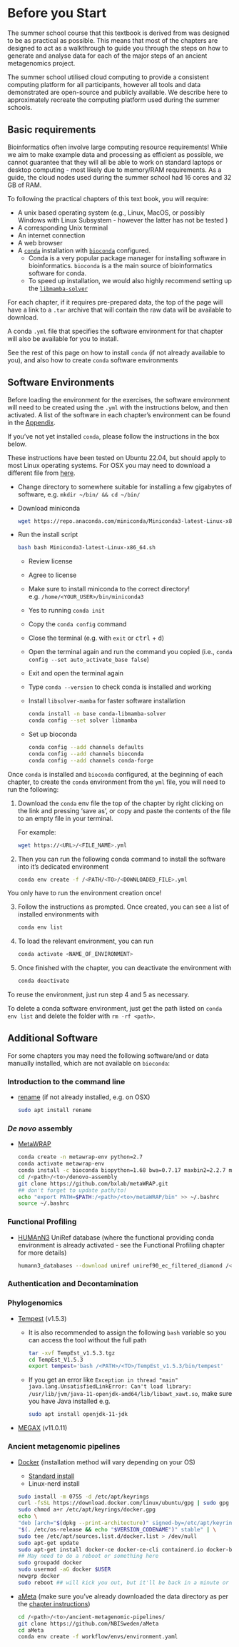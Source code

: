 # Before you Start {.unnumbered}

The summer school course that this textbook is derived from was designed to be as practical as possible. This means that most of the chapters are designed to act as a walkthrough to guide you through the steps on how to generate and analyse data for each of the major steps of an ancient metagenomics project.

The summer school utilised cloud computing to provide a consistent computing platform for all participants, however all tools and data demonstrated are open-source and publicly available. We describe here to approximately recreate the computing platform used during the summer schools.

## Basic requirements

::: {.callout-warning}
Bioinformatics often involve large computing resource requirements! While we aim to make example data and processing as efficient as possible, we cannot guarantee that they will all be able to work on standard laptops or desktop computing - most likely due to memory/RAM requirements. As a guide, the cloud nodes used during the summer school had 16 cores and 32 GB of RAM.
:::

To following the practical chapters of this text book, you will require:

- A unix based operating system (e.g., Linux, MacOS, or possibly Windows with Linux Subsystem - however the latter has not be tested ) 
- A corresponding Unix terminal
- An internet connection
- A web browser 
- A [`conda`](https://docs.conda.io/en/latest/miniconda.html) installation with [`bioconda`](https://bioconda.github.io/#usage) configured.
    - Conda is a very popular package manager for installing software in bioinformatics. `bioconda` is a the main source of bioinformatics software for conda.
    - To speed up installation, we would also highly recommend setting up the [`libmamba-solver`](https://www.anaconda.com/blog/a-faster-conda-for-a-growing-community)

For each chapter, if it requires pre-prepared data, the top of the page will have a link to a `.tar` archive that will contain the raw data will be available to download.

A conda `.yml` file that specifies the software environment for that chapter will also be available for you to install. 

See the rest of this page on how to install `conda` (if not already available to you), and also how to create `conda` software environments

## Software Environments

Before loading the environment for the exercises, the software environment will need to be created using the `.yml` with the instructions below, and then activated. A list of the software in each chapter's environment can be found in the [Appendix](appendix.html#conda-environments).

If you've not yet installed `conda`, please follow the instructions in the box below.

::: {.callout-note title="Quick guide to installing conda and libmamba-solver" collapse=true}
These instructions have been tested on Ubuntu 22.04, but should apply to most Linux operating systems. For OSX you may need to download a different file from [here](https://www.google.com/search?channel=fs&client=ubuntu-sn&q=miniconda).

- Change directory to somewhere suitable for installing a few gigabytes of software, e.g. `mkdir ~/bin/ && cd ~/bin/`
- Download miniconda

    ```bash
    wget https://repo.anaconda.com/miniconda/Miniconda3-latest-Linux-x86_64.sh
    ```

- Run the install script

    ```bash
    bash bash Miniconda3-latest-Linux-x86_64.sh
    ```

    - Review license
    - Agree to license
    - Make sure to install miniconda to the correct directory! e.g. `/home/<YOUR_USER>/bin/miniconda3`
    - Yes to running `conda init`
    - Copy the `conda config` command
    - Close the terminal (e.g. with `exit` or <kbd>ctrl</kbd> + <kbd>d</kbd>)
    - Open the terminal again and run the command you copied (i.e., `conda config --set auto_activate_base false`)
    - Exit and open the terminal again
    - Type `conda --version` to check conda is installed and working
    - Install `libsolver-mamba` for faster software installation

        ```bash
        conda install -n base conda-libmamba-solver
        conda config --set solver libmamba
        ```

    - Set up bioconda

        ```bash
        conda config --add channels defaults
        conda config --add channels bioconda
        conda config --add channels conda-forge
        ```
:::

Once `conda` is installed and `bioconda` configured, at the beginning of each chapter, to create the `conda` environment from the `yml` file, you will need to run the following:

1. Download the `conda` env file the top of the chapter by right clicking on the link and pressing 'save as', or copy and paste the contents of the file to an empty file in your terminal.

    For example:

    ```bash
    wget https://<URL>/<FILE_NAME>.yml
    ```

2. Then you can run the following conda command to install the software into it's dedicated environment 

    ```bash
    conda env create -f /<PATH/<TO>/<DOWNLOADED_FILE>.yml
    ```

::: {.callout-note}
You only have to run the environment creation once!
:::

3. Follow the instructions as prompted. Once created, you can see a list of installed environments with

    ```bash
    conda env list
    ```

4. To load the relevant environment, you can run

    ```bash
    conda activate <NAME_OF_ENVIRONMENT>
    ```

3. Once finished with the chapter, you can deactivate the environment with 

    ```bash
    conda deactivate
    ```

To reuse the environment, just run step 4 and 5 as necessary.

::: {.callout-tip}
To delete a conda software environment, just get the path listed on `conda env list` and delete the folder with `rm -rf <path>`.
:::

## Additional Software {.unnumbered}

For some chapters you may need the following software/and or data manually installed, which are not available on `bioconda`:

### Introduction to the command line

- [rename](https://www.gnu.org/software/libc/manual/html_node/Renaming-Files.html) (if not already installed, e.g. on OSX)

    ```bash
    sudo apt install rename
    ```

### _De novo_ assembly

- [MetaWRAP](https://github.com/bxlab/metaWRAP)

    ```bash
    conda create -n metawrap-env python=2.7
    conda activate metawrap-env
    conda install -c bioconda biopython=1.68 bwa=0.7.17 maxbin2=2.2.7 metabat2 samtools=1.9 checkm-genome=1.0.12
    cd /<path>/<to>/denovo-assembly
    git clone https://github.com/bxlab/metaWRAP.git
    ## don't forget to update path/to!
    echo "export PATH=$PATH:/<path>/<to>/metaWRAP/bin" >> ~/.bashrc
    source ~/.bashrc
    ```

### Functional Profiling

- [HUMAnN3](https://github.com/biobakery/humann) UniRef database (where the functional providing conda environment is already activated - see the Functional Profiling chapter for more details)

    ```bash
    humann3_databases --download uniref uniref90_ec_filtered_diamond /<path>/<to>/functional-profiling/humann3_db
    ```

### Authentication and Decontamination <!-- TODO: update to use path method like e.g. metaWrap/tempest -->

<!--
- [Sourcetracker](https://github.com/danknights/sourcetracker)

    ```bash
    cd /<path>/<to>/authentication-decontamination/sourcetracker/
    git clone https://github.com/danknights/sourcetracker.git

    ## patch due to R update
    sed -i '538,539s/^/#/' sourcetracker/src/SourceTracker.r
    ```

-->

<!--
- [decOM](https://github.com/CamilaDuitama/decOM) 

    ```bash
    cd /<path>/<to>/authentication-decontamination/decom
    git clone https://github.com/CamilaDuitama/decOM.git  
    cd decOM  
    conda env create -n decOM --file environment.yml  
    conda deactivate
    conda activate decOM  

    export PATH=/absolute/path/to/decOM:${PATH}
    ```
-->

### Phylogenomics

- [Tempest](http://tree.bio.ed.ac.uk/download.html?name=tempest&id=102&num=3) (v1.5.3)
    - It is also recommended to assign the following `bash` variable so you can access the tool without the full path

        ```bash
        tar -xvf TempEst_v1.5.3.tgz
        cd TempEst_V1.5.3
        export tempest='bash /<PATH>/<TO>/TempEst_v1.5.3/bin/tempest'
        ```

    - If you get an error like `Exception in thread "main" java.lang.UnsatisfiedLinkError: Can't load library: /usr/lib/jvm/java-11-openjdk-amd64/lib/libawt_xawt.so`, make sure you have Java installed e.g. 

        ```bash
        sudo apt install openjdk-11-jdk
        ```

- [MEGAX](https://www.megasoftware.net) (v11.0.11)

### Ancient metagenomic pipelines

- [Docker](https://www.docker.com/) (installation method will vary depending on your OS)
    - [Standard install](https://docs.docker.com/engine/install/ubuntu/)
    - Linux-nerd install

    ```bash
    sudo install -m 0755 -d /etc/apt/keyrings
    curl -fsSL https://download.docker.com/linux/ubuntu/gpg | sudo gpg --dearmor -o /etc/apt/keyrings/docker.gpg
    sudo chmod a+r /etc/apt/keyrings/docker.gpg
    echo \
    "deb [arch="$(dpkg --print-architecture)" signed-by=/etc/apt/keyrings/docker.gpg] https://download.docker.com/linux/ubuntu \
    "$(. /etc/os-release && echo "$VERSION_CODENAME")" stable" | \
    sudo tee /etc/apt/sources.list.d/docker.list > /dev/null
    sudo apt-get update
    sudo apt-get install docker-ce docker-ce-cli containerd.io docker-buildx-plugin docker-compose-plugin
    ## May need to do a reboot or something here
    sudo groupadd docker
    sudo usermod -aG docker $USER
    newgrp docker
    sudo reboot ## will kick you out, but it'll be back in a minute or two
    ```

- [aMeta](https://github.com/NBISweden/aMeta) (make sure you've already downloaded the data directory as per the [chapter instructions](ancient-metagenomic-pipelines.qmd))

    ```bash
    cd /<path>/<to>/ancient-metagenomic-pipelines/
    git clone https://github.com/NBISweden/aMeta
    cd aMeta
    conda env create -f workflow/envs/environment.yaml
    ```